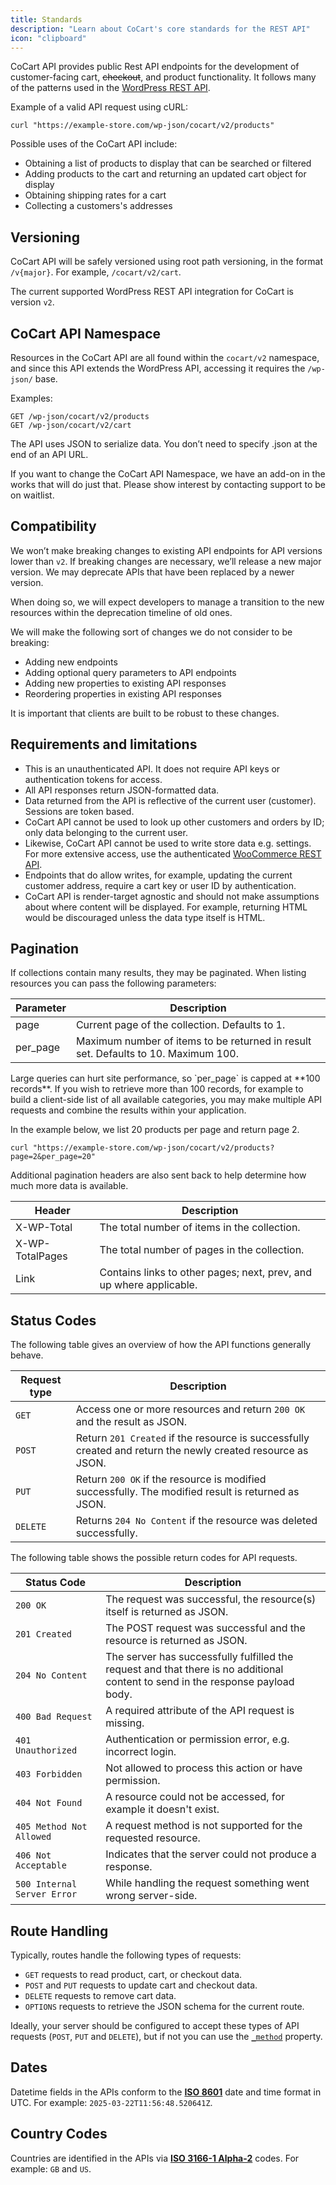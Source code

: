 ```yaml
---
title: Standards
description: "Learn about CoCart's core standards for the REST API"
icon: "clipboard"
---
```


CoCart API provides public Rest API endpoints for the development of customer-facing cart, ~~checkout~~, and product functionality. It follows many of the patterns used in the [WordPress REST API](https://developer.wordpress.org/rest-api/key-concepts/).

Example of a valid API request using cURL:

```http
curl "https://example-store.com/wp-json/cocart/v2/products"
```

Possible uses of the CoCart API include:

- Obtaining a list of products to display that can be searched or filtered
- Adding products to the cart and returning an updated cart object for display
- Obtaining shipping rates for a cart
- Collecting a customers's addresses

## Versioning

CoCart API will be safely versioned using root path versioning, in the format `/v{major}`. For example, `/cocart/v2/cart`.

The current supported WordPress REST API integration for CoCart is version `v2`.

## CoCart API Namespace

Resources in the CoCart API are all found within the `cocart/v2` namespace, and since this API extends the WordPress API, accessing it requires the `/wp-json/` base.

Examples:

```
GET /wp-json/cocart/v2/products
GET /wp-json/cocart/v2/cart
```

The API uses JSON to serialize data. You don’t need to specify .json at the end of an API URL.

<Tip>
    If you want to change the CoCart API Namespace, we have an add-on in the works that will do just that. Please show interest by contacting support to be on waitlist.
</Tip>

## Compatibility

We won’t make breaking changes to existing API endpoints for API versions lower than `v2`. If breaking changes are necessary, we’ll release a new major version. We may deprecate APIs that have been replaced by a newer version.

When doing so, we will expect developers to manage a transition to the new resources within the deprecation timeline of old ones.

We will make the following sort of changes we do not consider to be breaking:

- Adding new endpoints
- Adding optional query parameters to API endpoints
- Adding new properties to existing API responses
- Reordering properties in existing API responses

It is important that clients are built to be robust to these changes.

## Requirements and limitations

- This is an unauthenticated API. It does not require API keys or authentication tokens for access.
- All API responses return JSON-formatted data.
- Data returned from the API is reflective of the current user (customer). Sessions are token based.
- CoCart API cannot be used to look up other customers and orders by ID; only data belonging to the current user.
- Likewise, CoCart API cannot be used to write store data e.g. settings. For more extensive access, use the authenticated [WooCommerce REST API](https://woocommerce.github.io/woocommerce-rest-api-docs/#introduction).
- Endpoints that do allow writes, for example, updating the current customer address, require a cart key or user ID by authentication.
- CoCart API is render-target agnostic and should not make assumptions about where content will be displayed. For example, returning HTML would be discouraged unless the data type itself is HTML.

## Pagination

If collections contain many results, they may be paginated. When listing resources you can pass the following parameters:

| Parameter | Description                                                                        |
|-----------|------------------------------------------------------------------------------------|
| page      | Current page of the collection. Defaults to 1.                                     |
| per_page  | Maximum number of items to be returned in result set. Defaults to 10. Maximum 100. |

<Tip>
    Large queries can hurt site performance, so `per_page` is capped at **100 records**. If you wish to retrieve more than 100 records, for example to build a client-side list of all available categories, you may make multiple API requests and combine the results within your application.
</Tip>

In the example below, we list 20 products per page and return page 2.

```http
curl "https://example-store.com/wp-json/cocart/v2/products?page=2&per_page=20"
```

Additional pagination headers are also sent back to help determine how much more data is available.

| Header          | Description                                                         |
| --------------- | ------------------------------------------------------------------- |
| X-WP-Total      | The total number of items in the collection.                        |
| X-WP-TotalPages | The total number of pages in the collection.                        |
| Link            | Contains links to other pages; next, prev, and up where applicable. |

## Status Codes

The following table gives an overview of how the API functions generally behave.

| Request type | Description                                                                                                 |
| ------------ | ----------------------------------------------------------------------------------------------------------- |
| `GET`        | Access one or more resources and return `200 OK` and the result as JSON.                                    |
| `POST`       | Return `201 Created` if the resource is successfully created and return the newly created resource as JSON. |
| `PUT`        | Return `200 OK` if the resource is modified successfully. The modified result is returned as JSON.          |
| `DELETE`     | Returns `204 No Content` if the resource was deleted successfully.                                          |

The following table shows the possible return codes for API requests.

| Status Code                 | Description                                                             |
| --------------------------- | ----------------------------------------------------------------------- |
| `200 OK`                    | The request was successful, the resource(s) itself is returned as JSON. |
| `201 Created`               | The POST request was successful and the resource is returned as JSON.   |
| `204 No Content`            | The server has successfully fulfilled the request and that there is no additional content to send in the response payload body. |
| `400 Bad Request`           | A required attribute of the API request is missing.                     |
| `401 Unauthorized`          | Authentication or permission error, e.g. incorrect login.               |
| `403 Forbidden`             | Not allowed to process this action or have permission.                  |
| `404 Not Found`             | A resource could not be accessed, for example it doesn't exist.         |
| `405 Method Not Allowed`    | A request method is not supported for the requested resource.           |
| `406 Not Acceptable`        | Indicates that the server could not produce a response.                 |
| `500 Internal Server Error` | While handling the request something went wrong server-side.            |

## Route Handling

Typically, routes handle the following types of requests:

- `GET` requests to read product, cart, or checkout data.
- `POST` and `PUT` requests to update cart and checkout data.
- `DELETE` requests to remove cart data.
- `OPTIONS` requests to retrieve the JSON schema for the current route.

Ideally, your server should be configured to accept these types of API requests (`POST`, `PUT` and `DELETE`), but if not you can use the [`_method`](https://developer.wordpress.org/rest-api/using-the-rest-api/global-parameters/#_method-or-x-http-method-override-header) property.

## Dates

Datetime fields in the APIs conform to the **[ISO 8601](https://en.wikipedia.org/wiki/ISO_8601)** date and time format in UTC. For example: `2025-03-22T11:56:48.520641Z`.

## Country Codes

Countries are identified in the APIs via **[ISO 3166-1 Alpha-2](https://en.wikipedia.org/wiki/ISO_3166-1_alpha-2)** codes. For example: `GB` and `US`.
